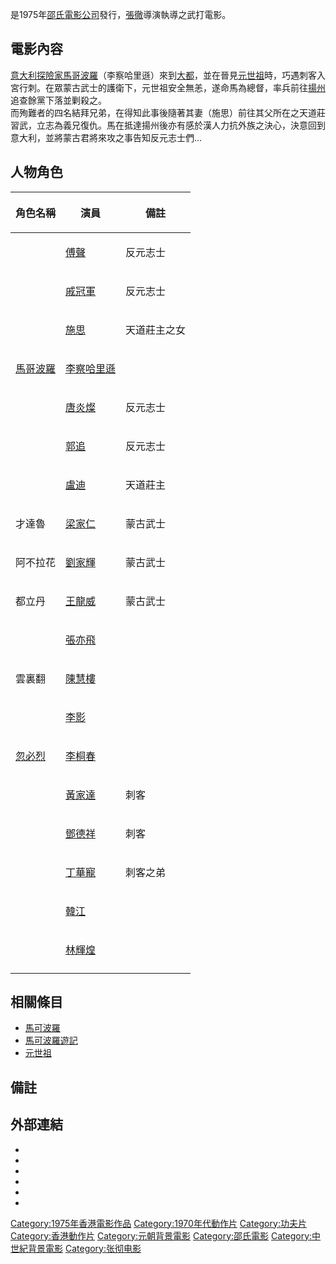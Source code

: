 {{Link style|time=2015-12-13T16:06:22+00:00}}
{{Infobox Film
| name               = 馬哥波羅
| original_name      = ''{{lang|en|Marco Polo}}''
| image              = 
| image_size         = 
| caption            = 
| director           = [[張徹|張徹]]
| producer_2         = 彭世偉、朱耕、祖康
| writer             = [[倪匡|倪匡]] <br> [[張徹|張徹]]
| narrator           = 
| starring           = [[傅聲|傅聲]] <br> [[戚冠軍|戚冠軍]] <br> [[施思|施思]] <br> [[:en:Richard_Harrison_(actor)|李察哈里遜]]
| music              = [[陳勳奇|陳永煜]]
| cinematography     = [[龔幕鐸|龔幕鐸]]
| editing            = [[郭廷鴻|郭廷鴻]]
| production_company = [[長弓電影公司|長弓電影公司]] <br> [[邵氏公司|邵氏兄弟（香港）有限公司]]
| distributor        = [[邵氏公司|邵氏兄弟（香港）有限公司]]
| released           = {{HKG-1959}}：{{film date|1975|12|25}}<br>{{GER}}：{{start date|1977|3|25}}<br>{{FRA}}：{{start date|1985|5|22}}
| runtime            = 103 分鈡
| country            = {{英屬香港電影}}
| language           = 華語
| budget             = 
| gross              = HK $1,198,860<ref>[http://www.angelfire.com/home/bobic/HK_Movies/HK/hk1975c-b5.htm 香港電影票房 1975 〔華語電影〕] {{webarchive|url=https://web.archive.org/web/20080804072824/http://www.angelfire.com/home/bobic/HK_Movies/HK/hk1975c-b5.htm |date=2008-08-04 }}，〈香港電影票房全紀錄〉</ref>
| preceded_by        = 
| followed_by        = 
| website            = 
| amg_id             = 1:156157
| imdb_id            = tt0073326
}}

{{engname|《馬哥波羅》|''Marco Polo''}}是1975年[[邵氏電影公司|邵氏電影公司]]發行，[[張徹|張徹]]導演執導之武打電影。

== 電影內容 ==
[[意大利|意大利]][[探險家|探險家]][[馬可波羅|馬哥波羅]]（李察哈里遜）來到[[大都|大都]]，並在晉見[[元世祖|元世祖]]時，巧遇刺客入宮行刺。在眾蒙古武士的護衛下，元世祖安全無恙，遂命馬為總督，率兵前往[[揚州|揚州]]追查餘黨下落並剿殺之。 <br> 而殉難者的四名結拜兄弟，在得知此事後隨著其妻（施思）前往其父所在之天道莊習武，立志為義兄復仇。馬在抵達揚州後亦有感於漢人力抗外族之決心，決意回到意大利，並將蒙古君將來攻之事告知反元志士們...

== 人物角色 ==
{| class="wikitable" 
|- 
! 角色名稱 || 演員 || 備註
|- 
|  || [[傅聲|傅聲]] || 反元志士
|- 
|  || [[戚冠軍|戚冠軍]] || 反元志士
|- 
|  || [[施思|施思]] || 天道莊主之女
|- 
| [[馬可波羅|馬哥波羅]] || [[:en:Richard_Harrison_(actor)|李察哈里遜]] || 
|- 
|  || [[唐炎燦|唐炎燦]] || 反元志士
|- 
|  || [[郭追|郭追]] || 反元志士
|- 
|  || [[盧迪|盧迪]] || 天道莊主
|- 
| 才達魯 || [[梁家仁|梁家仁]] || 蒙古武士
|- 
| 阿不拉花 || [[劉家輝|劉家輝]] || 蒙古武士
|- 
| 都立丹 || [[王龍威|王龍威]] || 蒙古武士
|- 
|  || [[張亦飛|張亦飛]] || 
|- 
| 雲裏翻 || [[陳慧樓|陳慧樓]] || 
|- 
|  || [[李影_(男演員)|李影]] || 
|- 
| [[忽必烈|忽必烈]] || [[李桐春|李桐春]] || 
|- 
|  || [[黃家達|黃家達]] || 刺客
|- 
|  || [[鄧德祥|鄧德祥]] || 刺客
|- 
|  || [[丁華寵|丁華寵]] || 刺客之弟
|- 
|  || [[韓江_(演員)|韓江]] || 
|- 
|  || [[林輝煌|林輝煌]] || 
|- 
|}

== 相關條目 ==
*[[馬可波羅|馬可波羅]]
*[[馬可波羅遊記|馬可波羅遊記]]
*[[元世祖|元世祖]]

== 備註 ==
<references/>

== 外部連結 ==
*{{hkmdb title|5662|馬哥波羅}}
*{{douban|title=馬哥波羅}}
*{{Mtime|24372|馬哥波羅}}
*{{Amg movie|156157|馬哥波羅}}
*{{rotten-tomatoes|the_four_assassins|馬哥波羅}}
*{{imdb title|0073326|馬哥波羅}}

{{張徹}}
{{DEFAULTSORT:Marco Polo}}
[[Category:1975年香港電影作品|Category:1975年香港電影作品]]
[[Category:1970年代動作片|Category:1970年代動作片]]
[[Category:功夫片|Category:功夫片]]
[[Category:香港動作片|Category:香港動作片]]
[[Category:元朝背景電影|Category:元朝背景電影]]
[[Category:邵氏電影|Category:邵氏電影]]
[[Category:中世紀背景電影|Category:中世紀背景電影]]
[[Category:张彻电影|Category:张彻电影]]